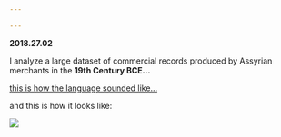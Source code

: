 ```yaml
---

---
```


<b>2018.27.02 </b>


I analyze a large dataset of commercial records produced by Assyrian merchants in the
<b>19th Century BCE...</b>



[this is how the language sounded like...](https://soundcloud.com/user444756202/the-epic-of-gilgames-standard-version-tablet-xi-lines-1-163-read-by-karl-hecker "from Gilgamesh")


and this is how it looks like:

<img src="assyrian_sample.png">


